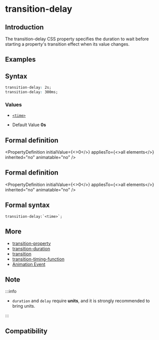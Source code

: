 
# transition-delay

## Introduction

The transition-delay CSS property specifies the duration to wait before starting a property's transition effect when its value changes.

## Examples

<Go
  example="css-api"
  img="https://lf-lynx.tiktok-cdns.com/obj/lynx-artifacts-oss-sg/lynx-website/assets/doc/css/transition-delay.gif"
  defaultEntryFile="dist/transition-delay.lynx.bundle"
  defaultFile="src/transition-delay/App.tsx"
  entry="src/transition-delay"
/>

## Syntax

```css
transition-delay: 2s;
transition-delay: 300ms;
```

### Values

- [`<time>`](api/css/data-type/time.mdx)

- Default Value
  **0s**

## Formal definition


<PropertyDefinition
  initialValue={<>0</>}
  appliesTo={<>all elements</>}
  inherited="no"
  animatable="no"
/>

## Formal definition


<PropertyDefinition
  initialValue={<>0</>}
  appliesTo={<>all elements</>}
  inherited="no"
  animatable="no"
/>

## Formal syntax

```
transition-delay:`<time>`;
```

## More

- [transition-property](./transition-property.mdx)
- [transition-duration](./transition-duration.mdx)
- [transition](./transition.mdx)
- [transition-timing-function](./transition-timing-function.mdx)
- [Animation Event](../../lynx-api/event/animation-event.mdx)

## Note

:::info

- `duration` and `delay` require **units**, and it is strongly recommended to bring units.

:::

## Compatibility


<LegacyCompatTable metadata="css/properties/transition-delay" />
